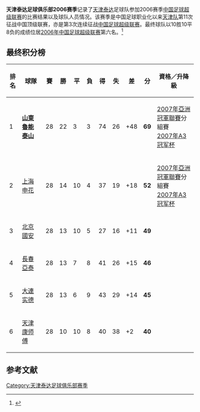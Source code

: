 {{Infobox football club season
| club               = [[天津泰达足球俱乐部|天津泰达]]
| season             = <!-- 注释出：[[文件:TianjinTeda_oldcrest.png|120px]] --><br>2006
| manager            = {{flagicon|CHN}} [[刘春明_(足球运动员)|刘春明]]
| chairman           = {{flagicon|CHN}} [[李波|李波]]<br />{{flagicon|CHN}} [[李广益|李广益]]（2007年7月5日接任<ref>{{cite web|url=http://sports.sohu.com/20070706/n250929006.shtml | language=zh-cn | title=李波掌舵泰达不满10个月 少说多做完成承上启下 |publisher= 搜狐体育网 |date=2007-07-06 |accessdate=2012-03-08 }}</ref>）
| chrtitle           = 总经理
| league             = [[中国足球超级联赛|中超联赛]]
| league result      = [[2006年中国足球超级联赛|第六名]]

|pattern_la1=|pattern_b1=|pattern_ra1=| 
|leftarm1=FFFFFF|body1=FFFFFF|rightarm1=FFFFFF|shorts1=FFFFFF|socks1=FFFFFF|
|pattern_la2=|pattern_b2=|pattern_ra2=| 
|leftarm2=3333FF|body2=3333FF|rightarm2=3333FF|shorts2=3333FF|socks2=3333FF| 
| prevseason         = [[天津泰达足球俱乐部2005赛季|2005年]]
| nextseason         = [[天津泰达足球俱乐部2007赛季|2007年]]
}}

'''天津泰达足球俱乐部2006赛季'''记录了[[天津泰达|天津泰达]]足球队参加2006赛季[[2006年中国足球超级联赛|中国足球超级联赛]]的比赛结果以及球队人员情况。该赛季是中国足球职业化以来[[天津泰达|天津队]]第11次征战中国顶级联赛，亦是第3次连续征战[[中国足球超级联赛|中国足球超级联赛]]。最终球队以10胜10平8负的成绩位居[[2006年中国足球超级联赛|2006年中国足球超级联赛]]第六名。<ref>{{cite web |url=http://sports.enorth.com.cn/system/2008/01/02/002588278.shtml |language=zh-cn |title=资料：天津泰达足球队2006年名单及成绩 |publisher=北方网 |date=2008-01-02 |accessdate=2012-03-07 |archive-date=2012-01-19 |archive-url=https://web.archive.org/web/20120119192137/http://sports.enorth.com.cn/system/2008/01/02/002588278.shtml |dead-url=no }}</ref>

== 最终积分榜 ==
{| class="wikitable sortable" style="text-align: center; width: 85%; font-size: 90%"
! style="width: 7%" | 排名
! style="width: 15%"| 球隊
! style="width: 5%" | 賽
! style="width: 5%" | 勝
! style="width: 5%" | 平
! style="width: 5%" | 負
! style="width: 5%" | 得
! style="width: 5%" | 失
! style="width: 6%" | 差
! style="width: 6%" | 分
! style="width: 25%"| 資格／升降級
|- bgcolor=#ACE1AF
|1||align="left"|'''[[山東魯能泰山足球俱樂部|山東魯能泰山]]'''||28||22||3||3||74||26||+48||'''69'''||[[2007年亞洲冠軍聯賽|2007年亞洲冠軍聯賽]]分組賽<br />[[2007年A3冠军杯|2007年A3冠军杯]]
|- bgcolor=gold
|2||align="left"|[[上海申花足球俱樂部|上海申花]]||28||14||10||4||37||19||+18||'''52'''||[[2007年亞洲冠軍聯賽|2007年亞洲冠軍聯賽]]分組賽<br />[[2007年A3冠军杯|2007年A3冠军杯]]
|- bgcolor=silver
|3||align="left"|[[北京國安足球俱樂部|北京國安]]||28||13||10||5||27||16||+11||'''49'''||
|- bgcolor=#DEB887
|4||align="left"|[[長春亞泰足球俱樂部|長春亞泰]]||28||13||7||8||41||26||+15||'''46'''||
|-
|5||align="left"|[[大連实德足球俱樂部|大連实德]]||28||13||6||9||43||29||+14||'''45'''||
|-
|6||align="left"|[[天津泰達足球俱樂部|天津康师傅]]||28||10||10||8||40||38||+2||'''40'''||
|}

== 参考文献 ==
<div class="references-small">
<references />
</div>

{{2006年中超分类名单天津}}
{{天津泰达足球俱乐部}}

[[Category:天津泰达足球俱乐部赛季|Category:天津泰达足球俱乐部赛季]]